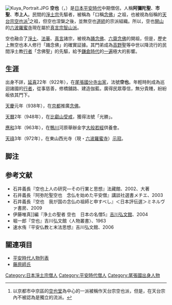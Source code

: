 [[File:Kuya_Portrait.JPG|thumb]]
'''空也'''（{{lang|ja|くうや}}，{{bd|903年||972年|10月20日}}）是[[日本|日本]][[平安時代|平安時代]]中期僧侶，人稱'''阿彌陀聖'''、'''市聖'''、'''市上人'''。民間的[[淨土宗|淨土宗]]先驅者，被稱為「口稱[[念佛|念佛]]」之祖，也被視為俗稱的[[天台宗|天台宗]][[空也派|空也派]]<ref>以京都市中京區的[[空也堂|空也堂]]為中心的一派被稱作天台宗空也派，但是，在天台宗內不被認為是獨立的流派。</ref>之祖，但空也涅槃之後，並無空也[[道統|道統]]的宗派組織。所以，空也[[開山|開山]]的[[六波羅蜜寺|六波羅蜜寺]]現在屬於[[真言宗智山派|真言宗智山派]]。

空也融合了[[淨土宗|淨土]]、[[法華宗|法華]]、[[真言宗|真言]]諸宗，被視為[[踊念佛|踊念佛]]、[[六齋念佛|六齋念佛]]的開祖，但是，歷史上無空也本人修行「踊念佛」的確實証據。其門弟成為[[高野聖|高野聖]]等中世以降流行的民間淨土教[[行者|行者]]「念佛聖」的先驅，給予[[鎌倉時代|鎌倉時代]]的[[一遍|一遍]]極大的影響。

== 生涯 ==
出身不詳，[[延喜|延喜]]22年（922年），在[[尾張國分寺|尾張國分寺]][[出家|出家]]，法號'''空也'''。年輕時則成為巡迴諸國的[[行者|行者]]，從事慈善，修橋舖路、建造伽藍。廣得民眾尊信，無分貴賤，紛紛皈依其門下。

[[天慶_(朱雀天皇)|天慶]]元年（938年），在[[京都|京都]]推廣[[念佛|念佛]]。

[[天曆_(村上天皇)|天曆]]2年（948年），在[[比叡山|比叡山]][[受戒|受戒]]，獲得法號「光勝」。

[[應和|應和]]3年（963年），在[[鴨川_(淀川水系)|鴨川]]河原舉辦金字[[大般若經|大般若經]]供養會。

[[天祿_(圓融天皇)|天祿]]3年（972年），在東山西光寺（現・[[六波羅蜜寺|六波羅蜜寺]]）[[示寂|示寂]]。

== 脚注 ==
<references />

== 参考文献 ==
*石井義長『空也上人の研究―その行業と思想』法藏館、2002、大著
*石井義長『阿弥陀聖空也　念仏を始めた平安僧』講談社選書メチエ、2003
*石井義長『空也　我が国の念仏の祖師と申すべし』＜日本評伝選＞ミネルヴァ書房、2009
*伊藤唯真]]編『浄土の聖者 空也　日本の名僧5』[[吉川弘文館|吉川弘文館]]、2004
*堀一郎『空也』吉川弘文館〈人物叢書〉、1963
*速水侑『平安仏教と末法思想』吉川弘文館、2006

== 關連項目 ==
{{Wikiquote|空也}}
*[[平安時代人物列表|平安時代人物列表]]
*[[藤原師氏|藤原師氏]]

{{DEFAULTSORT:Kuya}}
[[Category:日本淨土宗僧人|Category:日本淨土宗僧人]]
[[Category:平安時代僧人|Category:平安時代僧人]]
[[Category:尾張國出身人物|Category:尾張國出身人物]]